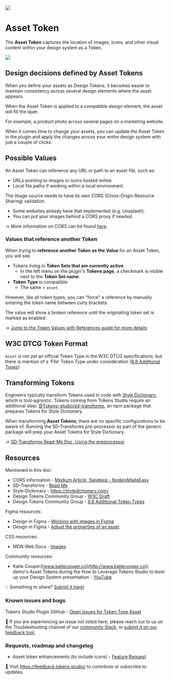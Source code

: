 ![](/token-types/header-token-type-asset.png)
# Asset Token
The **Asset Token** captures the location of images, icons, and other visual content within your design system as a Token. 

![](/token-types/tokens-asset-form-empty-2-01.png)

## Design decisions defined by Asset Tokens
When you define your assets as Design Tokens, it becomes easier to maintain consistency across several design elements where the asset appears. 

When the Asset Token is applied to a compatible design element, the asset will fill the layer. 

For example, a product photo across several pages on a marketing website. 

When it comes time to change your assets, you can update the Asset Token in the plugin and apply the changes across your entire design system with just a couple of clicks. 

## Possible Values
An Asset Token can reference any URL or path to an asset file, such as:
- URLs pointing to images or icons hosted online.
- Local file paths if working within a local environment.

The image source needs to have its own CORS (Cross-Origin Resource Sharing) validation. 
- Some websites already have that implemented (e.g. Unsplash).
- You can put your images behind a CORS proxy if needed.

→ More information on CORS can be found [here](https://medium.com/nodejsmadeeasy/a-simple-cors-proxy-for-javascript-applications-9b36a8d39c51). 

### Values that reference another Token
When trying to **reference another Token as the Value** for an Asset Token, you will see
- Tokens living in **Token Sets that are currently active**.
	- In the left menu on the plugin's **Tokens page**, a checkmark is visible next to the **Token Set name**. 
- **Token Type** is compatible:
	- The same = `asset`

However, like all token types, you can "force" a reference by manually entering the token name between curly brackets.


<Callout type="info" emoji="✦">
 The value will show a broken reference until the originating token set is marked as enabled.
</Callout>

→ [Jump to the Token Values with References guide for more details](/variables/references)

## W3C DTCG Token Format
`Asset` is not yet an official Token Type in the W3C DTCG specifications, but there is mention of a 'File' Token Type under consideration ([8.8 Additional Types](https://tr.designtokens.org/format/#additional-types))

## Transforming Tokens
Engineers typically transform Tokens used in code with [Style Dictionary](https://styledictionary.com/), which is tool-agnostic. Tokens coming from Tokens Studio require an additional step: [@Tokens-studio/sd-transforms](https://www.npmjs.com/package/@tokens-studio/sd-transforms), an npm package that prepares Tokens for Style Dictionary. 

When transforming **Asset Tokens**, there are no specific configurations to be aware of. Running the SD-Transforms pre-processor as part of the generic package will prep your Asset Tokens for Style Dictionary. 

→ [SD-Transforms Read-Me Doc, Using the preprocessor](https://github.com/Tokens-studio/sd-transforms/?tab=readme-ov-file#using-the-preprocessor)

## Resources
Mentioned in this doc:
- CORS information - [Medium Article, Sandeep - NodejsMadeEasy](https://medium.com/nodejsmadeeasy/a-simple-cors-proxy-for-javascript-applications-9b36a8d39c51)
- SD-Transforms - [Read Me ](https://github.com/tokens-studio/sd-transforms#readme)
- Style Dictionary - https://styledictionary.com/
- Design Tokens Community Group - [W3C Draft](https://tr.designtokens.org/format/)
- Design Tokens Community Group - [8.8 Additional Token Types](https://tr.designtokens.org/format/#additional-types)

Figma resources:
- Design in Figma - [Working with images in Figma](https://www.figma.com/best-practices/working-with-images-in-figma/)
- Design in Figma - [Adjust the properties of an asset](https://help.figma.com/hc/en-us/articles/360041098433-Adjust-the-properties-of-an-image)

CSS resources:
- MDN Web Docs - [Images](https://developer.mozilla.org/en-US/docs/Web/CSS/CSS_images)

Community resources:
- Katie Cooper([www.katiecooper.co](http://www.katiecooper.co)) demo's Asset Tokens during the How to Leverage Tokens Studio to level up your Design System presentation - [YouTube](https://developer.mozilla.org/en-US/docs/Web/CSS/CSS_images)

💡 Something to share? [Submit it here!](https://feedback.tokens.studio/)

### Known issues and bugs
Tokens Studio Plugin GitHub - [Open issues for Token Type Asset](https://github.com/tokens-studio/figma-plugin/labels/token%20type%20asset%20token)

🐞 If you are experiencing an issue not listed here, please reach out to us on the Troubleshooting channel of our [community Slack](https://tokens.studio/slack), or [submit it on our feedback tool.](https://feedback.tokens.studio/ ) 

### Requests, roadmap and changelog
- Asset token enhancements (to include icons) - [Feature Request](https://feedback.tokens.studio/p/asset-token-enhancements) 

💌 Visit https://feedback.tokens.studio/ to contribute or subscribe to updates.
